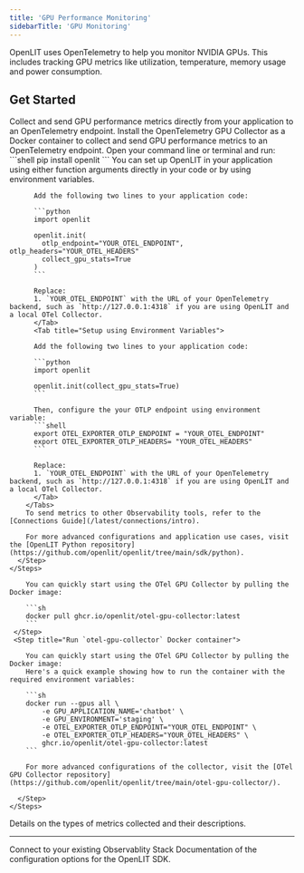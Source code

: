 ```yaml
---
title: 'GPU Performance Monitoring'
sidebarTitle: 'GPU Monitoring'
---
```


OpenLIT uses OpenTelemetry to help you monitor NVIDIA GPUs. This includes tracking GPU metrics like utilization, temperature, memory usage and power consumption.

## Get Started 

<CardGroup cols={2}>
  <Card title="Using the SDK" href="#using-the-sdk" icon="file-code">
    Collect and send GPU performance metrics directly from your application to an OpenTelemetry endpoint.
  </Card>
  <Card title="Using the Collector" href="#using-the-collector" icon="robot">
    Install the OpenTelemetry GPU Collector as a Docker container to collect and send GPU performance metrics to an OpenTelemetry endpoint.
  </Card>
</CardGroup>


<AccordionGroup>
  <Accordion title="Using the SDK">
    <Steps>
        <Step title="Install OpenLIT">
          Open your command line or terminal and run:
          ```shell
          pip install openlit
          ```
        </Step>
        <Step title="Initialize OpenLIT in your Application">
        You can set up OpenLIT in your application using either function arguments directly in your code or by using environment variables.
        <Tabs>
          <Tab title="Setup using function arguments">

          Add the following two lines to your application code:

          ```python
          import openlit

          openlit.init(
            otlp_endpoint="YOUR_OTEL_ENDPOINT", otlp_headers="YOUR_OTEL_HEADERS"
            collect_gpu_stats=True 
          )
          ```

          Replace:
          1. `YOUR_OTEL_ENDPOINT` with the URL of your OpenTelemetry backend, such as `http://127.0.0.1:4318` if you are using OpenLIT and a local OTel Collector.
          </Tab>
          <Tab title="Setup using Environment Variables">
          
          Add the following two lines to your application code:

          ```python
          import openlit

          openlit.init(collect_gpu_stats=True)
          ```

          Then, configure the your OTLP endpoint using environment variable:
          ```shell
          export OTEL_EXPORTER_OTLP_ENDPOINT = "YOUR_OTEL_ENDPOINT"
          export OTEL_EXPORTER_OTLP_HEADERS= "YOUR_OTEL_HEADERS"
          ```

          Replace:
          1. `YOUR_OTEL_ENDPOINT` with the URL of your OpenTelemetry backend, such as `http://127.0.0.1:4318` if you are using OpenLIT and a local OTel Collector. 
          </Tab>
        </Tabs>
        To send metrics to other Observability tools, refer to the [Connections Guide](/latest/connections/intro).

        For more advanced configurations and application use cases, visit the [OpenLIT Python repository](https://github.com/openlit/openlit/tree/main/sdk/python).
      </Step>
    </Steps>
  </Accordion>
  <Accordion title="Using the Collector">
  <Steps>
    <Step title="Pull `otel-gpu-collector` Docker Image">

        You can quickly start using the OTel GPU Collector by pulling the Docker image:

        ```sh
        docker pull ghcr.io/openlit/otel-gpu-collector:latest
        ```
     </Step>
     <Step title="Run `otel-gpu-collector` Docker container">

        You can quickly start using the OTel GPU Collector by pulling the Docker image:
        Here's a quick example showing how to run the container with the required environment variables:

        ```sh
        docker run --gpus all \
            -e GPU_APPLICATION_NAME='chatbot' \
            -e GPU_ENVIRONMENT='staging' \
            -e OTEL_EXPORTER_OTLP_ENDPOINT="YOUR_OTEL_ENDPOINT" \
            -e OTEL_EXPORTER_OTLP_HEADERS="YOUR_OTEL_HEADERS" \
            ghcr.io/openlit/otel-gpu-collector:latest
        ```

        For more advanced configurations of the collector, visit the [OTel GPU Collector repository](https://github.com/openlit/openlit/tree/main/otel-gpu-collector/).

      </Step>
    </Steps>
  </Accordion>
</AccordionGroup>

<Card title="Collected Metrics" href="/latest/features/metrics#gpu-metrics" icon='table'>
Details on the types of metrics collected and their descriptions.
</Card>

---

<CardGroup cols={2}>
<Card title="Connections" href="/latest/connections/intro" icon='link'>
Connect to your existing Observablity Stack
</Card>
<Card title="SDK configuration" href="/latest/sdk-configuration" icon='file-code'>
Documentation of the configuration options for the OpenLIT SDK.
</Card>
</CardGroup>